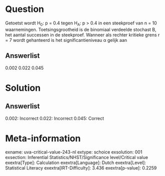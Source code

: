 Question
========

Getoetst wordt H~0~: p = 0.4 tegen H~A~: p \> 0.4 in een steekproef van
n = 10 waarnemingen. Toetsingsgrootheid is de binomiaal verdeelde
stochast B, het aantal successen in de steekproef. Wanneer als rechter
kritieke grens r = 7 wordt gehanteerd is het significantieniveau α
gelijk aan

Answerlist
----------

0.002
0.022
0.045

Solution
========

Answerlist
----------

0.002: Incorrect
0.022: Incorrect
0.045: Correct

Meta-information
================
exname: uva-critical-value-243-nl
extype: schoice
exsolution: 001
exsection: Inferential Statistics/NHST/Significance level/Critical value
exextra[Type]: Calculation
exextra[Language]: Dutch
exextra[Level]: Statistical Literacy
exextra[IRT-Difficulty]: 3.436
exextra[p-value]: 0.2259
